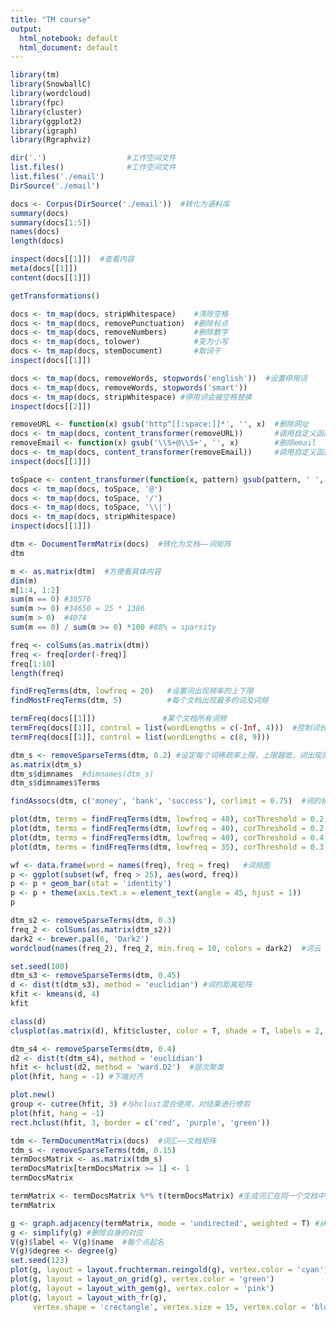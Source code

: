 ---
title: "TM course"
output:
  html_notebook: default
  html_document: default
---

```{r}
library(tm)
library(SnowballC)
library(wordcloud)
library(fpc)
library(cluster)
library(ggplot2)
library(igraph)
library(Rgraphviz)
```

```{r}
dir('.')                  #工作空间文件
list.files()              #工作空间文件
list.files('./email')
DirSource('./email')
```

```{r}
docs <- Corpus(DirSource('./email'))  #转化为语料库
summary(docs)
summary(docs[1:5])
names(docs)
length(docs)
```

```{r}
inspect(docs[[1]])  #查看内容
meta(docs[[1]])
content(docs[[1]])
```


```{r}
getTransformations()
```

```{r}
docs <- tm_map(docs, stripWhitespace)    #清除空格
docs <- tm_map(docs, removePunctuation)  #删除标点
docs <- tm_map(docs, removeNumbers)      #删除数字
docs <- tm_map(docs, tolower)            #变为小写
docs <- tm_map(docs, stemDocument)       #取词干
inspect(docs[[1]])
```

```{r}
docs <- tm_map(docs, removeWords, stopwords('english'))  #设置停用词
docs <- tm_map(docs, removeWords, stopwords('smart'))
docs <- tm_map(docs, stripWhitespace) #停用词会被空格替换
inspect(docs[[2]])
```

```{r}
removeURL <- function(x) gsub('http^[[:space:]]*', '', x)  #删除网址
docs <- tm_map(docs, content_transformer(removeURL))       #调用自定义函数
removeEmail <- function(x) gsub('\\S+@\\S+', '', x)        #删除email
docs <- tm_map(docs, content_transformer(removeEmail))     #调用自定义函数
inspect(docs[[1]])
```

```{r}
toSpace <- content_transformer(function(x, pattern) gsub(pattern, ' ', x)) #删除特殊字符
docs <- tm_map(docs, toSpace, '@')
docs <- tm_map(docs, toSpace, '/')
docs <- tm_map(docs, toSpace, '\\|')
docs <- tm_map(docs, stripWhitespace)  
inspect(docs[[1]])
```

```{r}
dtm <- DocumentTermMatrix(docs)  #转化为文档——词矩阵
dtm
```

```{r}
m <- as.matrix(dtm)  #方便看具体内容
dim(m)
m[1:4, 1:2]
sum(m == 0) #30576
sum(m >= 0) #34650 = 25 * 1386
sum(m > 0)  #4074
sum(m == 0) / sum(m >= 0) *100 #88% = sparsity
```

```{r}
freq <- colSums(as.matrix(dtm))
freq <- freq[order(-freq)]
freq[1:10]
length(freq)
```
```{r}
findFreqTerms(dtm, lowfreq = 20)   #设置词出现频率的上下限
findMostFreqTerms(dtm, 5)          #每个文档出现最多的词及词频
```

```{r}
termFreq(docs[[1]])               #某个文档所有词频
termFreq(docs[[1]], control = list(wordLengths = c(-Inf, 4)))  #控制词长度
termFreq(docs[[1]], control = list(wordLengths = c(8, 9)))
```

```{r}
dtm_s <- removeSparseTerms(dtm, 0.2) #设定每个词稀疏率上限，上限越低，词出现的频率越高
as.matrix(dtm_s)
dtm_s$dimnames  #dimnames(dtm_s)
dtm_s$dimnames$Terms
```

```{r}
findAssocs(dtm, c('money', 'bank', 'success'), corlimit = 0.75)  #词的相关系数
```

```{r}
plot(dtm, terms = findFreqTerms(dtm, lowfreq = 40), corThreshold = 0.2, weighting = T) #词的相关图
plot(dtm, terms = findFreqTerms(dtm, lowfreq = 40), corThreshold = 0.2, weighting = F)
plot(dtm, terms = findFreqTerms(dtm, lowfreq = 40), corThreshold = 0.4, weighting = T)
plot(dtm, terms = findFreqTerms(dtm, lowfreq = 35), corThreshold = 0.3, weighting = T)
```

```{r}
wf <- data.frame(word = names(freq), freq = freq)   #词频图
p <- ggplot(subset(wf, freq > 25), aes(word, freq))
p <- p + geom_bar(stat = 'identity')
p <- p + theme(axis.text.x = element_text(angle = 45, hjust = 1))
p
```

```{r}
dtm_s2 <- removeSparseTerms(dtm, 0.3)
freq_2 <- colSums(as.matrix(dtm_s2))
dark2 <- brewer.pal(6, 'Dark2')
wordcloud(names(freq_2), freq_2, min.freq = 10, colors = dark2)  #词云
```

```{r}
set.seed(100)
dtm_s3 <- removeSparseTerms(dtm, 0.45)
d <- dist(t(dtm_s3), method = 'euclidian') #词的距离矩阵
kfit <- kmeans(d, 4)
kfit
```

```{r}
class(d)
clusplot(as.matrix(d), kfit$cluster, color = T, shade = T, labels = 2, lines = 0)
```

```{r}
dtm_s4 <- removeSparseTerms(dtm, 0.4)
d2 <- dist(t(dtm_s4), method = 'euclidian') 
hfit <- hclust(d2, method = 'ward.D2')  #层次聚类
plot(hfit, hang = -1) #下端对齐
```

```{r}
plot.new()
group <- cutree(hfit, 3) #与hclust混合使用，对结果进行修剪
plot(hfit, hang = -1)
rect.hclust(hfit, 3, border = c('red', 'purple', 'green'))
```

```{r}
tdm <- TermDocumentMatrix(docs)  #词汇——文档矩阵
tdm_s <- removeSparseTerms(tdm, 0.15)
termDocsMatrix <- as.matrix(tdm_s)
termDocsMatrix[termDocsMatrix >= 1] <- 1
termDocsMatrix
```

```{r}
termMatrix <- termDocsMatrix %*% t(termDocsMatrix) #生成词汇在同一个文档中出现的矩阵
termMatrix
```

```{r}
g <- graph.adjacency(termMatrix, mode = 'undirected', weighted = T) #从矩阵创建网络
g <- simplify(g) #删除自身的对应
V(g)$label <- V(g)$name  #每个点起名
V(g)$degree <- degree(g)
set.seed(123)
plot(g, layout = layout.fruchterman.reingold(g), vertex.color = 'cyan')
plot(g, layout = layout_on_grid(g), vertex.color = 'green')
plot(g, layout = layout_with_gem(g), vertex.color = 'pink')
plot(g, layout = layout_with_fr(g), 
     vertex.shape = 'crectangle', vertex.size = 15, vertex.color = 'blue')
```

